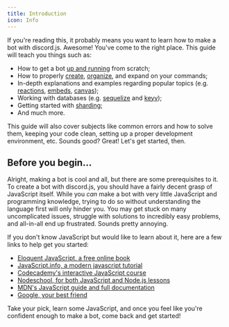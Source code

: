 ```yaml
---
title: Introduction
icon: Info
---
```



<GithubInfo owner="discordjs" repo="discord.js" />

If you're reading this, it probably means you want to learn how to make a bot with discord.js. Awesome! You've come to the right place.
This guide will teach you things such as:

- How to get a bot [up and running](legacy/preparations) from scratch;
- How to properly [create](legacy/creating-your-bot), [organize](legacy/creating-your-bot/command-handling), and expand on your commands;
- In-depth explanations and examples regarding popular topics (e.g. [reactions](legacy/popular-topics/reactions), [embeds](legacy/popular-topics/embeds), [canvas](legacy/popular-topics/canvas));
- Working with databases (e.g. [sequelize](legacy/sequelize/) and [keyv](legacy/keyv/));
- Getting started with [sharding](legacy/sharding/);
- And much more.

This guide will also cover subjects like common errors and how to solve them, keeping your code clean, setting up a proper development environment, etc.
Sounds good? Great! Let's get started, then.

## Before you begin...

Alright, making a bot is cool and all, but there are some prerequisites to it. To create a bot with discord.js, you should have a fairly decent grasp of JavaScript itself.
While you _can_ make a bot with very little JavaScript and programming knowledge, trying to do so without understanding the language first will only hinder you. You may get stuck on many uncomplicated issues, struggle with solutions to incredibly easy problems, and all-in-all end up frustrated. Sounds pretty annoying.

If you don't know JavaScript but would like to learn about it, here are a few links to help get you started:

- [Eloquent JavaScript, a free online book](http://eloquentjavascript.net/)
- [JavaScript.info, a modern javascript tutorial](https://javascript.info/)
- [Codecademy's interactive JavaScript course](https://www.codecademy.com/learn/introduction-to-javascript)
- [Nodeschool, for both JavaScript and Node.js lessons](https://nodeschool.io/)
- [MDN's JavaScript guide and full documentation](https://developer.mozilla.org/en-US/docs/Web/JavaScript)
- [Google, your best friend](https://google.com)

Take your pick, learn some JavaScript, and once you feel like you're confident enough to make a bot, come back and get started!
